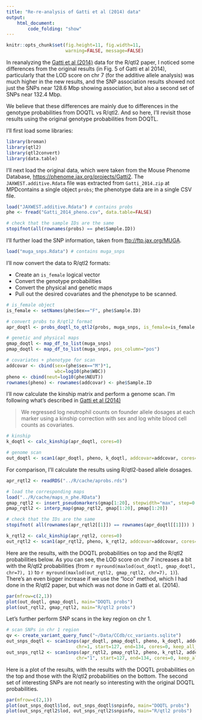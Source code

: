 ```yaml
---
title: "Re-re-analysis of Gatti et al (2014) data"
output:
    html_document:
        code_folding: "show"
---
```


```r
knitr::opts_chunk$set(fig.height=11, fig.width=11,
                      warning=FALSE, message=FALSE)
```

In reanalyzing the [Gatti et al
(2014)](https://doi.org/10.1534/g3.114.013748) data for the R/qtl2
paper, I noticed some differences from the original results (in Fig. 5
of Gatti et al 2014), particularly that the LOD score on chr 7 (for
the additive allele analysis) was much higher in the new results, and
the SNP association results showed not just the SNPs near 128.6 Mbp
showing association, but also a second set of SNPs near 132.4 Mbp.

We believe that these differences are mainly due to differences in the
genotype probabilities from DOQTL vs R/qtl2. And so here, I'll revisit
those results using the original genotype probabilities from DOQTL.

I'll first load some libraries:

```r
library(broman)
library(qtl2)
library(qtl2convert)
library(data.table)
```

I'll next load the original data, which were taken from
the Mouse Phenome Database, <https://phenome.jax.org/projects/Gatti2>. The
`JAXWEST.additive.Rdata` file was extracted from `Gatti_2014.zip` at
MPDcontains a single object `probs`; the phenotype data are in a
single CSV file.

```r
load("JAXWEST.additive.Rdata") # contains probs
phe <- fread("Gatti_2014_pheno.csv", data.table=FALSE)

# check that the sample IDs are the same
stopifnot(all(rownames(probs) == phe$Sample.ID))
```

I'll further load the SNP information, taken from
<ftp://ftp.jax.org/MUGA>.

```r
load("muga_snps.Rdata") # contains muga_snps
```

I'll now convert the data to R/qtl2 formats:

- Create an `is_female` logical vector
- Convert the genotype probabilities
- Convert the physical and genetic maps
- Pull out the desired covariates and the phenotype to be scanned.

```r
# is_female object
is_female <- setNames(phe$Sex=="F", phe$Sample.ID)

# convert probs to R/qtl2 format
apr_doqtl <- probs_doqtl_to_qtl2(probs, muga_snps, is_female=is_female, marker_column="marker")

# genetic and physical maps
gmap_doqtl <- map_df_to_list(muga_snps)
pmap_doqtl <- map_df_to_list(muga_snps, pos_column="pos")

# covariates + phenotype for scan
addcovar <- cbind(sex=(phe$sex=="M")*1,
                  wbc=log10(phe$WBC))
pheno <- cbind(neut=log10(phe$NEUT))
rownames(pheno) <- rownames(addcovar) <- phe$Sample.ID
```

I'll now calculate the kinship matrix and perform a genome scan. I'm
following what's described in [Gatti et al
(2014)](https://doi.org/10.1534/g3.114.013748)

> We regressed log neutrophil counts on founder allele dosages at each
> marker using a kinship correction with sex and log white blood cell
> counts as covariates.

```r
# kinship
k_doqtl <- calc_kinship(apr_doqtl, cores=0)

# genome scan
out_doqtl <- scan1(apr_doqtl, pheno, k_doqtl, addcovar=addcovar, cores=0)
```

For comparison, I'll calculate the results using R/qtl2-based allele
dosages.

```r
apr_rqtl2 <- readRDS("../R/cache/aprobs.rds")

# load the corresponding maps
load("../R/cache/maps_n_phe.RData")
gmap_rqtl2 <- insert_pseudomarkers(gmap[1:20], stepwidth="max", step=0.2)
pmap_rqtl2 <- interp_map(gmap_rqtl2, gmap[1:20], pmap[1:20])

# check that the IDs are the same
stopifnot( all(rownames(apr_rqtl2[[1]]) == rownames(apr_doqtl[[1]])) )

k_rqtl2 <- calc_kinship(apr_rqtl2, cores=0)
out_rqtl2 <- scan1(apr_rqtl2, pheno, k_rqtl2, addcovar=addcovar, cores=0)
```

Here are the results, with the DOQTL probabilities on top and the
R/qtl2 probabilities below. As you can see, the LOD score on chr 7
increases a bit with the R/qtl2 probabilities (from
`r myround(maxlod(out_doqtl, gmap_doqtl, chr=7), 1)` to
`r myround(maxlod(out_rqtl2, gmap_rqtl2, chr=7), 1)`). There's an even
bigger increase if we use the "loco" method, which I had done in the
R/qtl2 paper, but which was not done in Gatti et al. (2014).

```r
par(mfrow=c(2,1))
plot(out_doqtl, gmap_doqtl, main="DOQTL probs")
plot(out_rqtl2, gmap_rqtl2, main="R/qtl2 probs")
```

Let's further perform SNP scans in the key region on chr 1.

```r
# scan SNPs in chr 1 region
qv <- create_variant_query_func("~/Data/CCdb/cc_variants.sqlite")
out_snps_doqtl <- scan1snps(apr_doqtl, pmap_doqtl, pheno, k_doqtl, addcovar, query_func=qv,
                          chr=1, start=127, end=134, cores=0, keep_all_snps=TRUE)
out_snps_rqtl2 <- scan1snps(apr_rqtl2, pmap_rqtl2, pheno, k_rqtl2, addcovar, query_func=qv,
                          chr="1", start=127, end=134, cores=0, keep_all_snps=TRUE)
```

Here is a plot of the results, with the results with the DOQTL
probabilities on the top and those with the R/qtl2 probabilities on
the bottom. The second set of interesting SNPs are not nearly so
interesting with the original DOQTL probabilities.

```r
par(mfrow=c(2,1))
plot(out_snps_doqtl$lod, out_snps_doqtl$snpinfo, main="DOQTL probs")
plot(out_snps_rqtl2$lod, out_snps_rqtl2$snpinfo, main="R/qtl2 probs")
```

